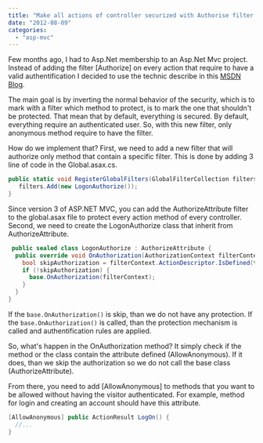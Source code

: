 ```yaml
---
title: "Make all actions of controller securized with Authorise filter implicit"
date: "2012-08-09"
categories: 
  - "asp-mvc"
---
```


Few months ago, I had to Asp.Net membership to an Asp.Net Mvc project. Instead of adding the filter [Authorize] on every action that require to have a valid authentification I decided to use the technic describe in this [MSDN Blog](http://blogs.msdn.com/b/rickandy/archive/2011/05/02/securing-your-asp-net-mvc-3-application.aspx "ASP.Net MVC blog concerning filter").

The main goal is by inverting the normal behavior of the security, which is to mark with a filter which method to protect, is to mark the one that shouldn't be protected. That mean that by default, everything is secured. By default, everything require an authenticated user. So, with this new filter, only anonymous method require to have the filter.

How do we implement that? First, we need to add a new filter that will authorize only method that contain a specific filter. This is done by adding 3 line of code in the Global.asax.cs.


```csharp
public static void RegisterGlobalFilters(GlobalFilterCollection filters) { 
   filters.Add(new LogonAuthorize()); 
} 
``` 

Since version 3 of ASP.NET MVC, you can add the AuthorizeAttribute filter to the global.asax file to protect every action method of every controller. Second, we need to create the LogonAuthorize class that inherit from AuthorizeAttribute.


```csharp
 public sealed class LogonAuthorize : AuthorizeAttribute { 
  public override void OnAuthorization(AuthorizationContext filterContext) { 
    bool skipAuthorization = filterContext.ActionDescriptor.IsDefined(typeof(AllowAnonymousAttribute), true) || filterContext.ActionDescriptor.ControllerDescriptor.IsDefined(typeof(AllowAnonymousAttribute), true); 
    if (!skipAuthorization) { 
      base.OnAuthorization(filterContext); 
    } 
  } 
} 
```

If the `base.OnAuthorization()` is skip, than we do not have any protection. If the `base.OnAuthorization()` is called, than the protection mechanism is called and authentification rules are applied.

So, what's happen in the OnAuthorization method? It simply check if the method or the class contain the attribute defined (AllowAnonymous). If it does, than we skip the authorization so we do not call the base class (AuthorizeAttribute).

From there, you need to add [AllowAnonymous] to methods that you want to be allowed without having the visitor authenticated. For example, method for login and creating an account should have this attribute. 

```csharp
[AllowAnonymous] public ActionResult LogOn() { 
  //... 
} 
```
